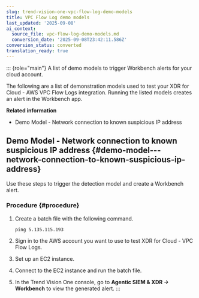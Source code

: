 ```yaml
---
slug: trend-vision-one-vpc-flow-log-demo-models
title: VPC Flow Log demo models
last_updated: '2025-09-08'
ai_context:
  source_file: vpc-flow-log-demo-models.md
  conversion_date: '2025-09-08T23:42:11.586Z'
conversion_status: converted
translation_ready: true
---
```


::: {role="main"}
A list of demo models to trigger Workbench alerts for your cloud account.

The following are a list of demonstration models used to test your XDR for Cloud - AWS VPC Flow Logs integration. Running the listed models creates an alert in the Workbench app.

**Related information**

- Demo Model - Network connection to known suspicious IP address

## Demo Model - Network connection to known suspicious IP address {#demo-model---network-connection-to-known-suspicious-ip-address}

Use these steps to trigger the detection model and create a Workbench alert.

### Procedure {#procedure}

1.  Create a batch file with the following command.

    `ping 5.135.115.193`

2.  Sign in to the AWS account you want to use to test XDR for Cloud - VPC Flow Logs.

3.  Set up an EC2 instance.

4.  Connect to the EC2 instance and run the batch file.

5.  In the Trend Vision One console, go to **Agentic SIEM & XDR → Workbench** to view the generated alert.
:::
